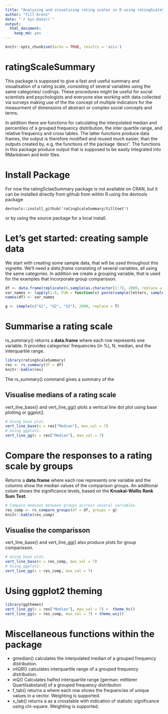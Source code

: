 ```yaml
---
title: "Analysing and visualising rating scales in R using ratingScaleSummary"
author: "Till Krenz"
date: "`r Sys.Date()`"
output: 
  html_document: 
    keep_md: yes
---
```


```r
knitr::opts_chunk$set(echo = TRUE, results = 'asis')
```


# ratingScaleSummary

This package is supposed to give a fast and useful summary and visualisation
of a rating scale, consisting of several variables using the same categories/
codings. These procedures might be useful for social scientists and psychologists
and everyone else working with data collected via surveys making use of the the
concept of multiple indicators for the measurment of dimensions of abstract or
complex social concepts and terms. 

In addition there are functions for calculating the interpolated median
and percentiles of a grouped frequency distribution, the inter quartile range,
and relative frequency and cross tables. The latter functions produce data
frames, the output is therefore modified and reused much easier, than the
outputs created by, e.g. the functions of the package 'descr'. The functions in
this package produce output that is supposed to be easily integrated into
RMarkdown and knitr files.

# Install Package

For now the ratingSclaeSummary package is not available on CRAN, but it can be
installed driectly from github from within R using the devtools package

    devtools::install_github('ratingScaleSummary/tilltnet')

or by using the source package for a local install.

# Let's get started: creating sample data

We start with creating some sample data, that will be used throughout this
vignette. We'll need a *data.frame* consisting of several variables, all using the
same categories. In addition we create a grouping variable, that is used for
the examples that incorporate group comparisson.

```r
df <- data.frame(replicate(6,sample(as.character(1:7), 2000, replace = T, prob = sample(1:100/100, 7))))
var_names <- lapply(1:6, FUN = function(x) paste(sample(letters, sample(6:13, 1)), collapse = ""))
names(df) <- var_names

g <- sample(c("G1", "G2", "G3"), 2000, replace = T)
```


# Summarise a rating scale

rs_summary() returns a **data.frame** where each row
represents one variable. It provides categories' frequencies (in %),
N, median, and the interquartile range.
```r
library(ratingScaleSummary)
res <- rs_summary(df = df)
knitr::kable(res)
```

The rs_summary() command gives a summary of the

## Visualise medians of a rating scale

vert_line_base() and vert_line_gg() plots a vertical line dot plot using base plotting or ggplot2.

```r
# Using base plot.
vert_line_base(x = res["Median"], max_val = 7)
# Using ggplot2.
vert_line_gg(x = res["Median"], max_val = 7)
```

# Compare the responses to a rating scale by groups

Returns a **data.frame** where each row represents one variable
and the columns show the median values of the comparison groups. An additional
colum shows the significance levels, based on the **Kruskal-Wallis** **Rank**
**Sum** **Test**.


```r
# Compare medians between groups accross several variables.
res_comp <- rs_compare_groups(df = df, groups = g)
knitr::kable(res_comp)
```

## Visualise the comparisson

vert_line_base() and vert_line_gg() also produce plots for group comparisson.

```r
# Using base plot.
vert_line_base(x = res_comp, max_val = 7)
# Using ggplot2.
vert_line_gg(x = res_comp, max_val = 7)
```

# Using ggplot2 theming

```r
library(ggthemes)
vert_line_gg(x = res["Median"], max_val = 7) +  theme_hc()
vert_line_gg(x = res_comp, max_val = 7) + theme_wsj()
```


# Miscellaneous functions within the package

 - gmedian() calculates the interpolated median of a grouped
   frequency distribution.
 - intQR() calculates interquartile range of a grouped frequency
   distribution.
 - mQ() Calculates halfed interquartile range [german: mittlerer 
   Quartilsabstand] of a grouped frequency distribution
 - f_tab() returns a \emph{data.frame} where each row shows the
   frequencies of unique values in a vector. Weighting is supported.
 - x_tab() returns a \emph{data.frame} as a crosstable with indication of 
   statistic significance using chi-square. Weighting is supported.
